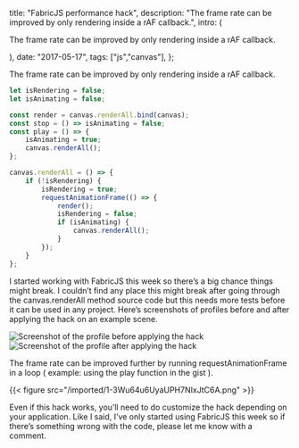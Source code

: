 

  title: "FabricJS performance hack",
  description: "The frame rate can be improved by only rendering inside a rAF callback.",
  intro: (
    <section>
      <p>The frame rate can be improved by only rendering inside a rAF callback.</p>
    </section>
  ),
  date: "2017-05-17",
  tags: ["js","canvas"],
};


The frame rate can be improved by only rendering inside a rAF callback.

```js
let isRendering = false;
let isAnimating = false;

const render = canvas.renderAll.bind(canvas);
const stop = () => isAnimating = false;
const play = () => {
    isAnimating = true;
    canvas.renderAll();
};

canvas.renderAll = () => {
    if (!isRendering) {
        isRendering = true;
        requestAnimationFrame(() => {
            render();
            isRendering = false;
            if (isAnimating) {
                canvas.renderAll();
            }
        });
    }
};
```

I started working with FabricJS this week so there’s a big chance things might break. I couldn’t find any place this might break after going through the canvas.renderAll method source code but this needs more tests before it can be used in any project. Here’s screenshots of profiles before and after applying the hack on an example scene.

<img src={img1} alt="Screenshot of the profile before applying the hack" />

<img src={img2} alt="Screenshot of the profile after applying the hack" />

The frame rate can be improved further by running requestAnimationFrame in a loop ( example: using the play function in the gist ).

{{< figure src="/imported/1-3Wu64u6UyaUPH7NIxJtC6A.png" >}}

Even if this hack works, you’ll need to do customize the hack depending on your application. Like I said, I’ve only started using FabricJS this week so if there’s something wrong with the code, please let me know with a comment.
